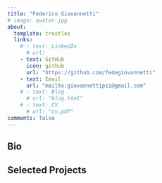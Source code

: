 ```yaml
---
title: "Federico Giovannetti"
# image: avatar.jpg
about:
  template: trestles
  links:
    # - text: LinkedIn
      # url:
    - text: GitHub
      icon: github
      url: "https://github.com/fedegiovannetti"
    - text: Email
      url: "mailto:giovannettipsi@gmail.com"
    # - text: Blog
      # url: "blog.html"
    # - text: CV
      # url: "cv.pdf"
comments: false
---
```

::: {.column-page}

## Bio



<p></p>

## Selected Projects


:::